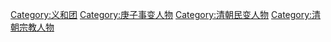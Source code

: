 [[Category:义和团|Category:义和团]]
[[Category:庚子事变人物|Category:庚子事变人物]]
[[Category:清朝民变人物|Category:清朝民变人物]]
[[Category:清朝宗教人物|Category:清朝宗教人物]]